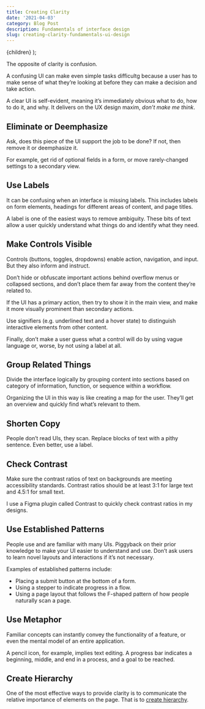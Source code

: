 ```yaml
---
title: Creating Clarity
date: '2021-04-03'
category: Blog Post
description: Fundamentals of interface design
slug: creating-clarity-fundamentals-ui-design
---
```


  <BlogPostLayout meta={meta}>{children}</BlogPostLayout>
);

The opposite of clarity is confusion. 

A confusing UI can make even simple tasks difficultg because a user has to make sense of what they’re looking at before they can make a decision and take action.  

A clear UI is self-evident, meaning it’s immediately obvious what to do, how to do it, and why. It delivers on the UX design maxim, _don’t make me think_.

## Eliminate or Deemphasize
Ask, does this piece of the UI support the job to be done? If not, then remove it or deemphasize it. 

For example, get rid of optional fields in a form, or  move rarely-changed settings to a secondary view. 

## Use Labels
It can be confusing when an interface is missing labels. This includes labels on form elements, headings for different areas of content, and page titles.

A label is one of the easiest ways to remove ambiguity. These bits of text allow a user quickly understand what things do and identify what they need. 

## Make Controls Visible
Controls (buttons, toggles, dropdowns) enable action, navigation, and input. But they also inform and instruct. 

Don’t hide or obfuscate important actions behind overflow menus or collapsed sections, and don’t place them far away from the content they’re related to. 

If the UI has a primary action, then try to show it in the main view, and make it more visually prominent than secondary actions.

Use signifiers (e.g. underlined text and a hover state) to distinguish interactive elements from other content. 

Finally, don’t make a user guess what a control will do by using vague language or, worse, by not using a label at all.

## Group Related Things
Divide the interface logically by grouping content into sections based on category of information, function, or sequence within a workflow. 

Organizing the UI in this way is like creating a map for the user. They’ll get an overview and quickly find what’s relevant to them. 

## Shorten Copy
People don’t read UIs, they scan. Replace blocks of text with a pithy sentence. Even better, use a label.

## Check Contrast
Make sure the contrast ratios of text on backgrounds are meeting accessibility standards. Contrast ratios should be at least 3:1 for large text and 4.5:1 for small text. 

I use a Figma plugin called Contrast to quickly check contrast ratios in my designs.  

## Use Established Patterns
People use and are familiar with many UIs. Piggyback on their prior knowledge to make your UI easier to understand and use. Don’t ask users to learn novel layouts and interactions if it’s not necessary. 

Examples of established patterns include:
- Placing a submit button at the bottom of a form.
- Using a stepper to indicate progress in a flow.
- Using a page layout that follows the F-shaped pattern of how people naturally scan a page. 

## Use Metaphor
Familiar concepts can instantly convey the functionality of a feature, or even the mental model of an entire application. 

A pencil icon, for example, implies text editing. A progress bar indicates a beginning, middle, and end in a process, and a goal to be reached.

## Create Hierarchy
One of the most effective ways to provide clarity is to communicate the relative importance of elements on the page. That is to [create hierarchy](/writing/create-hierarchy-fundamentals-ui-design). 
